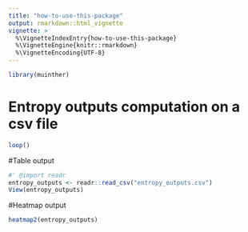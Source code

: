 ```yaml
---
title: "how-to-use-this-package"
output: rmarkdown::html_vignette
vignette: >
  %\VignetteIndexEntry{how-to-use-this-package}
  %\VignetteEngine{knitr::rmarkdown}
  %\VignetteEncoding{UTF-8}
---
```



```r
library(muinther)
```

# Entropy outputs computation on a csv file
```r
loop()
```

#Table output
```r
#' @import readr
entropy_outputs <- readr::read_csv("entropy_outputs.csv")
View(entropy_outputs)
```
#Heatmap output
```r
heatmap2(entropy_outputs)
```

